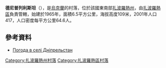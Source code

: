 {{coord|47|55|49|N|35|1|27|E|scale:100000|display=title}}

'''德尼普列利斯坦'''（{{lang-uk|Дніпрельстан}}），是[[烏克蘭|烏克蘭]]的村落，位於該國東南部[[扎波羅熱州|扎波羅熱州]]，由[[扎波羅熱區|扎波羅熱區]]負責管轄，始建於1965年，面積6.5平方公里，海拔高度109米，2001年人口417，人口密度每平方公里64.6人。

==參考資料==
* [http://weather.in.ua/ua/zaporozhskaja/6903 Погода в селі Дніпрельстан] {{Wayback|url=http://weather.in.ua/ua/zaporozhskaja/6903 |date=20160204232758 }}

[[Category:扎波羅熱州村落|Category:扎波羅熱州村落]]
[[Category:扎波羅熱區村落|Category:扎波羅熱區村落]]


{{Zaporizhia-geo-stub}}